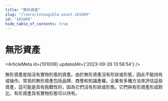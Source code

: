 ```yaml
---
title: "無形資產"
slug: "/learn/intangible-asset-101009"
id: "101009"
hide_table_of_contents: true
---
```



# 無形資產

<ArticleMeta id={101009} updatedAt={'2023-09-26 13:58:54'} />
<div className='border-solid border-b border-t-0 my-4 border-[var(--ifm-color-gray-300)]' />

無形資產是指沒有實物形態的資產。由於無形資產沒有形狀或形態，因此不能持有或操作。常見的無形資產包括品牌、商譽和知識產權。企業有多種方法來評估這些資產，這可能是具有挑戰性的，因為它們沒有形狀或形態。它們與有形資產形成對比，有形資產具有實物形態可以持有。
